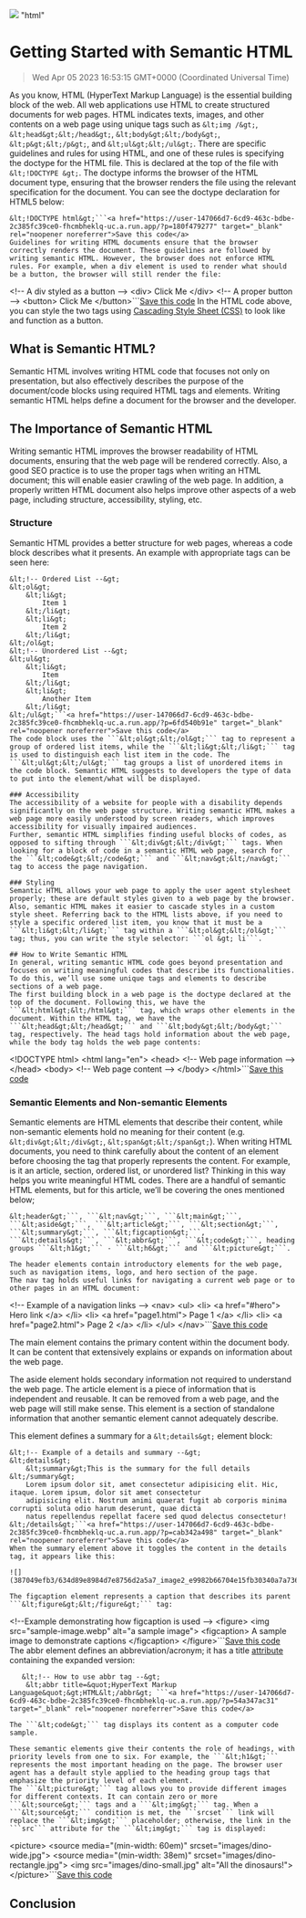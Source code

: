 ![](https://uploads-ssl.webflow.com/6143afec68f555387049efb3/63dd7d5eb4770c80aeb73efa_semantichtml_2977a160295f2a328d8a729c46f05333_2000.jpeg)
"html"
# Getting Started with Semantic HTML
> Wed Apr 05 2023 16:53:15 GMT+0000 (Coordinated Universal Time)

As you know, HTML (HyperText Markup Language) is the essential building block of the web. All web applications use HTML to create structured documents for web pages. HTML indicates texts, images, and other contents on a web page using unique tags such as ```&lt;img /&gt;```, ```&lt;head&gt;&lt;/head&gt;```, ```&lt;body&gt;&lt;/body&gt;```, ```&lt;p&gt;&lt;/p&gt;```, and ```&lt;ul&gt;&lt;/ul&gt;```.
There are specific guidelines and rules for using HTML, and one of these rules is specifying the doctype for the HTML file. This is declared at the top of the file with ```&lt;!DOCTYPE &gt;```. The doctype informs the browser of the HTML document type, ensuring that the browser renders the file using the relevant specification for the document. You can see the doctype declaration for HTML5 below:
```
&lt;!DOCTYPE html&gt;```<a href="https://user-147066d7-6cd9-463c-bdbe-2c385fc39ce0-fhcmbheklq-uc.a.run.app/?p=180f479277" target="_blank" rel="noopener noreferrer">Save this code</a>
Guidelines for writing HTML documents ensure that the browser correctly renders the document. These guidelines are followed by writing semantic HTML. However, the browser does not enforce HTML rules. For example, when a div element is used to render what should be a button, the browser will still render the file:
```
&lt;!-- A div styled as a button --&gt;
&lt;div&gt;
    Click Me
&lt;/div&gt;
&lt;!-- A proper button --&gt;
&lt;button&gt;
    Click Me
&lt;/button&gt;```<a href="https://user-147066d7-6cd9-463c-bdbe-2c385fc39ce0-fhcmbheklq-uc.a.run.app/?p=56004da566" target="_blank" rel="noopener noreferrer">Save this code</a>
In the HTML code above, you can style the two tags using <a href="https://developer.mozilla.org/en-US/docs/Web/CSS" target="_blank" rel="noopener noreferrer">Cascading Style Sheet (CSS)</a> to look like and function as a button.

## What is Semantic HTML?
Semantic HTML involves writing HTML code that focuses not only on presentation, but also effectively describes the purpose of the document/code blocks using required HTML tags and elements. Writing semantic HTML helps define a document for the browser and the developer.

## The Importance of Semantic HTML
Writing semantic HTML improves the browser readability of HTML documents, ensuring that the web page will be rendered correctly. Also, a good SEO practice is to use the proper tags when writing an HTML document; this will enable easier crawling of the web page. In addition, a properly written HTML document also helps improve other aspects of a web page, including structure, accessibility, styling, etc.

### Structure
Semantic HTML provides a better structure for web pages, whereas a code block describes what it presents. An example with appropriate tags can be seen here:
```
&lt;!-- Ordered List --&gt;
&lt;ol&gt;
    &lt;li&gt;
        Item 1
    &lt;/li&gt;
    &lt;li&gt;
        Item 2
    &lt;/li&gt;
&lt;/ol&gt;
&lt;!-- Unordered List --&gt;
&lt;ul&gt;
    &lt;li&gt;
        Item
    &lt;/li&gt;
    &lt;li&gt;
        Another Item
    &lt;/li&gt;
&lt;/ul&gt;```<a href="https://user-147066d7-6cd9-463c-bdbe-2c385fc39ce0-fhcmbheklq-uc.a.run.app/?p=6fd540b91e" target="_blank" rel="noopener noreferrer">Save this code</a>
The code block uses the ```&lt;ol&gt;&lt;/ol&gt;``` tag to represent a group of ordered list items, while the ```&lt;li&gt;&lt;/li&gt;``` tag is used to distinguish each list item in the code. The ```&lt;ul&gt;&lt;/ul&gt;``` tag groups a list of unordered items in the code block. Semantic HTML suggests to developers the type of data to put into the element/what will be displayed.

### Accessibility
The accessibility of a website for people with a disability depends significantly on the web page structure. Writing semantic HTML makes a web page more easily understood by screen readers, which improves accessibility for visually impaired audiences.
Further, semantic HTML simplifies finding useful blocks of codes, as opposed to sifting through ```&lt;div&gt;&lt;/div&gt;``` tags. When looking for a block of code in a semantic HTML web page, search for the ```&lt;code&gt;&lt;/code&gt;``` and ```&lt;nav&gt;&lt;/nav&gt;``` tag to access the page navigation.

### Styling
Semantic HTML allows your web page to apply the user agent stylesheet properly; these are default styles given to a web page by the browser. Also, semantic HTML makes it easier to cascade styles in a custom style sheet. Referring back to the HTML lists above, if you need to style a specific ordered list item, you know that it must be a ```&lt;li&gt;&lt;/li&gt;``` tag within a ```&lt;ol&gt;&lt;/ol&gt;``` tag; thus, you can write the style selector: ```ol &gt; li```.

## How to Write Semantic HTML
In general, writing semantic HTML code goes beyond presentation and focuses on writing meaningful codes that describe its functionalities. To do this, we’ll use some unique tags and elements to describe sections of a web page.
The first building block in a web page is the doctype declared at the top of the document. Following this, we have the ```&lt;html&gt;&lt;/html&gt;``` tag, which wraps other elements in the document. Within the HTML tag, we have the ```&lt;head&gt;&lt;/head&gt;``` and ```&lt;body&gt;&lt;/body&gt;``` tag, respectively. The head tags hold information about the web page, while the body tag holds the web page contents:
```
&lt;!DOCTYPE html&gt;
&lt;html lang=&quot;en&quot;&gt;
&lt;head&gt;
  &lt;!-- Web page information --&gt;
&lt;/head&gt;
&lt;body&gt;
    &lt;!-- Web page content --&gt;
&lt;/body&gt;
&lt;/html&gt;```<a href="https://user-147066d7-6cd9-463c-bdbe-2c385fc39ce0-fhcmbheklq-uc.a.run.app/?p=732747be71" target="_blank" rel="noopener noreferrer">Save this code</a>

### Semantic Elements and Non-semantic Elements
Semantic elements are HTML elements that describe their content, while non-semantic elements hold no meaning for their content (e.g. ```&lt;div&gt;&lt;/div&gt;```, ```&lt;span&gt;&lt;/span&gt;```). When writing HTML documents, you need to think carefully about the content of an element before choosing the tag that properly represents the content. For example, is it an article, section, ordered list, or unordered list? Thinking in this way helps you write meaningful HTML codes.
There are a handful of semantic HTML elements, but for this article, we’ll be covering the ones mentioned below;

```
&lt;header&gt;```, ```&lt;nav&gt;```, ```&lt;main&gt;```, ```&lt;aside&gt;```, ```&lt;article&gt;```, ```&lt;section&gt;```, ```&lt;summary&gt;```, ```&lt;figcaption&gt;```, ```&lt;details&gt;```, ```&lt;abbr&gt;```, ```&lt;code&gt;```, heading groups ```&lt;h1&gt;``` - ```&lt;h6&gt;``` and ```&lt;picture&gt;```.

The header elements contain introductory elements for the web page, such as navigation items, logo, and hero section of the page.
The nav tag holds useful links for navigating a current web page or to other pages in an HTML document:

```
&lt;!-- Example of a navigation links --&gt;
&lt;nav&gt;
    &lt;ul&gt;
        &lt;li&gt;
            &lt;a href=&quot;#hero&quot;&gt;
                Hero link
            &lt;/a&gt;
        &lt;/li&gt;
        &lt;li&gt;
            &lt;a href=&quot;page1.html&quot;&gt;
                Page 1
            &lt;/a&gt;
        &lt;/li&gt;
        &lt;li&gt;
            &lt;a href=&quot;page2.html&quot;&gt;
                Page 2
            &lt;/a&gt;
        &lt;/li&gt;
    &lt;/ul&gt;
&lt;/nav&gt;```<a href="https://user-147066d7-6cd9-463c-bdbe-2c385fc39ce0-fhcmbheklq-uc.a.run.app/?p=8f7147961e" target="_blank" rel="noopener noreferrer">Save this code</a>

The main element contains the primary content within the document body. It can be content that extensively explains or expands on information about the web page.

The aside element holds secondary information not required to understand the web page.
The article element is a piece of information that is independent and reusable. It can be removed from a web page, and the web page will still make sense.
This element is a section of standalone information that another semantic element cannot adequately describe.

This element defines a summary for a ```&lt;details&gt;``` element block:
```
&lt;!-- Example of a details and summary --&gt;
&lt;details&gt;
    &lt;summary&gt;This is the summary for the full details &lt;/summary&gt;
    Lorem ipsum dolor sit, amet consectetur adipisicing elit. Hic, itaque. Lorem ipsum, dolor sit amet consectetur
    adipisicing elit. Nostrum animi quaerat fugit ab corporis minima corrupti soluta odio harum deserunt, quae dicta
    natus repellendus repellat facere sed quod delectus consectetur!
&lt;/details&gt;```<a href="https://user-147066d7-6cd9-463c-bdbe-2c385fc39ce0-fhcmbheklq-uc.a.run.app/?p=cab342a498" target="_blank" rel="noopener noreferrer">Save this code</a>
When the summary element above it toggles the content in the details tag, it appears like this:

![](387049efb3/634d89e8984d7e8756d2a5a7_image2_e9982b66704e15fb30340a7a7369a745.g)

The figcaption element represents a caption that describes its parent ```&lt;figure&gt;&lt;/figure&gt;``` tag:

```
&lt;!--Example demonstrating how figcaption is used --&gt;
&lt;figure&gt;
    &lt;img src=&quot;sample-image.webp&quot; alt=&quot;a sample image&quot;&gt;
    &lt;figcaption&gt;
        A sample image to demonstrate captions
    &lt;/figcaption&gt;
&lt;/figure&gt;```<a href="https://user-147066d7-6cd9-463c-bdbe-2c385fc39ce0-fhcmbheklq-uc.a.run.app/?p=d2e740a2ef" target="_blank" rel="noopener noreferrer">Save this code</a>
The abbr element defines an abbreviation/acronym; it has a title <a href="https://developer.mozilla.org/en-US/docs/Web/HTML/Attributes#attribute_list" target="_blank" rel="noopener noreferrer">attribute</a> containing the expanded version:
```
   &lt;!-- How to use abbr tag --&gt;
    &lt;abbr title=&quot;HyperText Markup Language&quot;&gt;HTML&lt;/abbr&gt; ```<a href="https://user-147066d7-6cd9-463c-bdbe-2c385fc39ce0-fhcmbheklq-uc.a.run.app/?p=54a347ac31" target="_blank" rel="noopener noreferrer">Save this code</a>

The ```&lt;code&gt;``` tag displays its content as a computer code sample.

These semantic elements give their contents the role of headings, with priority levels from one to six. For example, the ```&lt;h1&gt;``` represents the most important heading on the page. The browser user agent has a default style applied to the heading group tags that emphasize the priority level of each element.
The ```&lt;picture&gt;``` tag allows you to provide different images for different contexts. It can contain zero or more ```&lt;source&gt;``` tags and a ```&lt;img&gt;``` tag. When a ```&lt;source&gt;``` condition is met, the ```srcset``` link will replace the ```&lt;img&gt;``` placeholder; otherwise, the link in the ```src``` attribute for the ```&lt;img&gt;``` tag is displayed:
```
&lt;picture&gt;
  &lt;source media=&quot;(min-width: 60em)&quot; srcset=&quot;images/dino-wide.jpg&quot;&gt;
  &lt;source media=&quot;(min-width: 38em)&quot; srcset=&quot;images/dino-rectangle.jpg&quot;&gt;
  &lt;img src=&quot;images/dino-small.jpg&quot; alt=&quot;All the dinosaurs!&quot;&gt;
&lt;/picture&gt;```<a href="https://user-147066d7-6cd9-463c-bdbe-2c385fc39ce0-fhcmbheklq-uc.a.run.app/?p=d68646ab12" target="_blank" rel="noopener noreferrer">Save this code</a>

## Conclusion
